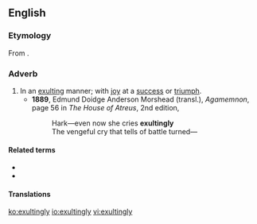 ==English==

===Etymology===
From {{suffix|en|exulting|ly}}.

===Adverb===
{{en-adv}}

# In an [[exulting]] manner; with [[joy]] at a [[success]] or [[triumph]].
#* '''1889''', Edmund Doidge Anderson Morshead (transl.), ''Agamemnon'', page 56 in ''The House of Atreus'', 2nd edition,
#*: Hark—even now she cries '''exultingly'''<br />The vengeful cry that tells of battle turned—

====Related terms====
* {{l|en|exult}}
* {{l|en|exultation}}

====Translations====
{{trans-top|in an exulting manner; with joy at a success or triumph}}
{{trans-mid}}
{{trans-bottom}}

[[ko:exultingly]]
[[io:exultingly]]
[[vi:exultingly]]